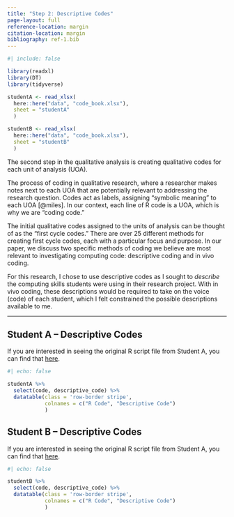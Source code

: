 ```yaml
---
title: "Step 2: Descriptive Codes"
page-layout: full
reference-location: margin
citation-location: margin
bibliography: ref-1.bib
---
```


```r
#| include: false

library(readxl)
library(DT)
library(tidyverse)

studentA <- read_xlsx(
  here::here("data", "code_book.xlsx"), 
  sheet = "studentA"
  )

studentB <- read_xlsx(
  here::here("data", "code_book.xlsx"), 
  sheet = "studentB"
  )
```

The second step in the qualitative analysis is creating qualitative codes for each unit of analysis (UOA).

The process of coding in qualitative research, where a researcher makes notes next to each UOA that are potentially relevant to addressing the research question. Codes act as labels, assigning "symbolic meaning" to each UOA [@miles]. In our context, each line of R code is a UOA, which is why we are "coding code."

The initial qualitative codes assigned to the units of analysis can be thought of as the "first cycle codes." There are over 25 different methods for creating first cycle codes, each with a particular focus and purpose. In our paper, we discuss two specific methods of coding we believe are most relevant to investigating computing code: descriptive coding and in vivo coding.

For this research, I chose to use descriptive codes as I sought to *describe* the computing skills students were using in their research project. With in vivo coding, these descriptions would be required to take on the voice (code) of each student, which I felt constrained the possible descriptions available to me.

----

## Student A -- Descriptive Codes

If you are interested in seeing the original R script file from Student A, 
you can find that [here](). 

```r
#| echo: false

studentA %>% 
  select(code, descriptive_code) %>% 
  datatable(class = 'row-border stripe', 
            colnames = c("R Code", "Descriptive Code")
            )


```


## Student B -- Descriptive Codes

If you are interested in seeing the original R script file from Student A, 
you can find that [here](). 


```r
#| echo: false

studentB %>% 
  select(code, descriptive_code) %>% 
  datatable(class = 'row-border stripe', 
            colnames = c("R Code", "Descriptive Code")
            )


```